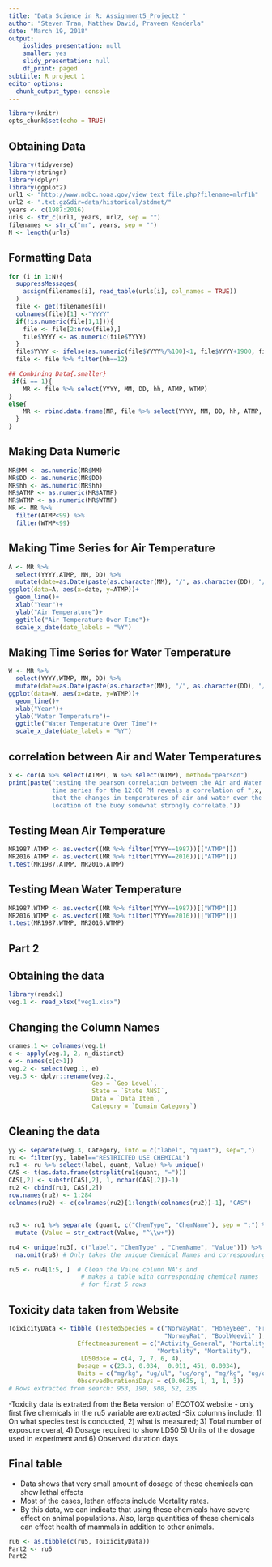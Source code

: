 ---
title: "Data Science in R: Assignment5_Project2 "
author: "Steven Tran, Matthew David, Praveen Kenderla"
date: "March 19, 2018"
output:
    ioslides_presentation: null
    smaller: yes
    slidy_presentation: null
    df_print: paged
subtitle: R project 1
editor_options: 
  chunk_output_type: console
---

```{r setup, include=FALSE}
library(knitr)
opts_chunk$set(echo = TRUE)
```

## Obtaining Data{.smaller}

```{r}
library(tidyverse)
library(stringr)
library(dplyr)
library(ggplot2)
url1 <- "http://www.ndbc.noaa.gov/view_text_file.php?filename=mlrf1h"
url2 <- ".txt.gz&dir=data/historical/stdmet/"
years <- c(1987:2016)
urls <- str_c(url1, years, url2, sep = "")
filenames <- str_c("mr", years, sep = "")
N <- length(urls)
```


## Formatting Data{.smaller} 
```{r}
for (i in 1:N){
  suppressMessages(
    assign(filenames[i], read_table(urls[i], col_names = TRUE))
  )
  file <- get(filenames[i])
  colnames(file)[1] <-"YYYY"
  if(!is.numeric(file[1,1])){
    file <- file[2:nrow(file),]
    file$YYYY <- as.numeric(file$YYYY)
  }
  file$YYYY <- ifelse(as.numeric(file$YYYY%/%100)<1, file$YYYY+1900, file$YYYY) #we add 1900 to the 2 digit years to match YYYY format
  file <- file %>% filter(hh==12)

## Combining Data{.smaller}
 if(i == 1){
    MR <- file %>% select(YYYY, MM, DD, hh, ATMP, WTMP)
}  
else{
    MR <- rbind.data.frame(MR, file %>% select(YYYY, MM, DD, hh, ATMP, WTMP))
  }
}
```

## Making Data Numeric{.smaller}

```{r}
MR$MM <- as.numeric(MR$MM)
MR$DD <- as.numeric(MR$DD)
MR$hh <- as.numeric(MR$hh)
MR$ATMP <- as.numeric(MR$ATMP)
MR$WTMP <- as.numeric(MR$WTMP)
MR <- MR %>% 
  filter(ATMP<99) %>% 
  filter(WTMP<99)
```

## Making Time Series for Air Temperature{.smaller}

``` {r fig.height = 2}
A <- MR %>% 
  select(YYYY,ATMP, MM, DD) %>% 
  mutate(date=as.Date(paste(as.character(MM), "/", as.character(DD), "/", as.character(YYYY), sep=""), format = "%m/%d/%Y"))
ggplot(data=A, aes(x=date, y=ATMP))+
  geom_line()+
  xlab("Year")+
  ylab("Air Temperature")+
  ggtitle("Air Temperature Over Time")+
  scale_x_date(date_labels = "%Y")  
```

## Making Time Series for Water Temperature{.smaller}

``` {r fig.height = 2}
W <- MR %>% 
  select(YYYY,WTMP, MM, DD) %>% 
  mutate(date=as.Date(paste(as.character(MM), "/", as.character(DD), "/", as.character(YYYY), sep=""), format = "%m/%d/%Y"))
ggplot(data=W, aes(x=date, y=WTMP))+
  geom_line()+
  xlab("Year")+
  ylab("Water Temperature")+
  ggtitle("Water Temperature Over Time")+
  scale_x_date(date_labels = "%Y")
```

## correlation between Air and Water Temperatures{.smaller}

``` {r}
x <- cor(A %>% select(ATMP), W %>% select(WTMP), method="pearson")
print(paste("testing the pearson correlation between the Air and Water temperature 
            time series for the 12:00 PM reveals a correlation of ",x, ". This means
            that the changes in temperatures of air and water over the years at the
            location of the buoy somewhat strongly correlate."))

```

## Testing Mean Air Temperature{.smaller}

```{r}
MR1987.ATMP <- as.vector((MR %>% filter(YYYY==1987))[["ATMP"]])
MR2016.ATMP <- as.vector((MR %>% filter(YYYY==2016))[["ATMP"]])
t.test(MR1987.ATMP, MR2016.ATMP)  
```

## Testing Mean Water Temperature{.smaller}

``` {r}
MR1987.WTMP <- as.vector((MR %>% filter(YYYY==1987))[["WTMP"]])
MR2016.WTMP <- as.vector((MR %>% filter(YYYY==2016))[["WTMP"]])
t.test(MR1987.WTMP, MR2016.WTMP)
```


## Part 2 {.flexbox .vcenter}

## Obtaining the data{.smaller}
``` {r}
library(readxl)
veg.1 <- read_xlsx("veg1.xlsx")
```

## Changing the Column Names{.smaller}

```{r}

cnames.1 <- colnames(veg.1)
c <- apply(veg.1, 2, n_distinct)
e <- names(c[c>1])
veg.2 <- select(veg.1, e)
veg.3 <- dplyr::rename(veg.2, 
                       Geo = `Geo Level`, 
                       State = `State ANSI`,
                       Data = `Data Item`,
                       Category = `Domain Category`)

```

## Cleaning the data{.smaller}
``` {r}
yy <- separate(veg.3, Category, into = c("label", "quant"), sep=",")
ru <- filter(yy, label=="RESTRICTED USE CHEMICAL")
ru1 <- ru %>% select(label, quant, Value) %>% unique()
CAS <- t(as.data.frame(strsplit(ru1$quant, "=")))
CAS[,2] <- substr(CAS[,2], 1, nchar(CAS[,2])-1)
ru2 <- cbind(ru1, CAS[,2])
row.names(ru2) <- 1:284
colnames(ru2) <- c(colnames(ru2)[1:length(colnames(ru2))-1], "CAS")
```


## {.smaller}

``` {r}
ru3 <- ru1 %>% separate (quant, c("ChemType", "ChemName"), sep = ":") %>%
  mutate (Value = str_extract(Value, "^\\w+"))

ru4 <- unique(ru3[, c("label", "ChemType" , "ChemName", "Value")]) %>%
  na.omit(ru8) # Only takes the unique Chemical Names and corresponding values;

ru5 <- ru4[1:5, ]  # Clean the Value column NA's and 
                    # makes a table with corresponding chemical names
                    # for first 5 rows
```

## Toxicity data taken from Website{.smaller}

```{r}
ToixicityData <- tibble (TestedSpecies = c("NorwayRat", "HoneyBee", "FruitMoth", 
                                           "NorwayRat", "BoolWeevil" ),
                   Effectmeasurement = c("Activity_General", "Mortality", "Mortality",
                                         "Mortality", "Mortality"),
                    LD50dose = c(4, 7, 7, 6, 4),
                   Dosage = c(23.3, 0.034,  0.011, 451, 0.0034),
                   Units = c("mg/kg", "ug/ul", "ug/org", "mg/kg", "ug/org"),
                   ObservedDurationiDays = c(0.0625, 1, 1, 1, 3))
# Rows extracted from search: 953, 190, 508, 52, 235
```
-Toxicity data is extrated from the Beta version of ECOTOX website
- only first five chemicals in the ru5 variable are extracted
-Six columns include:
1) On what species test is conducted, 2) what is measured; 
3) Total number of exposure overal, 4) Dosage required to show LD50
5) Units of the dosage used in experiment and 6) Observed duration days

## Final table{.smaller}
- Data shows that very small amount of dosage of these chemicals can show lethal effects
- Most of the cases, lethan effects include Mortality rates. 
- By this data, we can indicate that using these chemicals have severe effect on animal populations. 
 Also, large quantities of these chemicals can effect health of mammals in addition to other animals.

```{r}
ru6 <- as.tibble(c(ru5, ToixicityData))
Part2 <- ru6
Part2
```